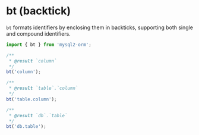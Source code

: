 # bt (backtick)

`bt` formats identifiers by enclosing them in backticks, supporting both single and compound identifiers.

```ts
import { bt } from 'mysql2-orm';

/**
 * @result `column`
 */
bt('column');

/**
 * @result `table`.`column`
 */
bt('table.column');

/**
 * @result `db`.`table`
 */
bt('db.table');
```
